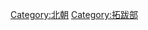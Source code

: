 {{catmore}}
{{Commonscat|Northern Wei Dynasty}}

[[Category:北朝|Category:北朝]]
[[Category:拓跋部|Category:拓跋部]]